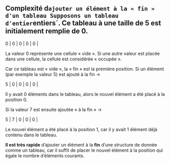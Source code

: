 ## Complexité d`ajouter un élément à la « fin » d'un tableau
Supposons un tableau d'entier `entiers`. Ce tableau à une taille de 5 est initialement remplie de 0.

| 0 | 0 | 0 | 0 | 0 |

La valeur 0 représente une cellule « vide ». Si une autre valeur est placée dans une cellule, la cellule est considérée « occupée ».

Car ce tableau est « vide », la « fin » est la première position. Si un élément (par exemple la valeur 5) est ajouté à la fin →

| 5 | 0 | 0 | 0 | 0 |


Il y avait 0 éléments dans le tableau, alors le nouvel élément a été placé à la position 0.

Si la valeur 7 est ensuite ajoutée « à la fin » →

| 5 | 7 | 0 | 0 | 0 |

Le nouvel élément a été placé à la position 1, car il y avait 1 élément déjà contenu dans le tableau.

**Il est très rapide** d'ajouter un élément à la **fin** d'une structure de donnée comme un tableau, car il suffit de placer le nouvel élément à la position qui égale le nombre d'éléments courants.



